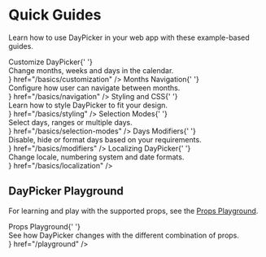 
# Quick Guides

Learn how to use DayPicker in your web app with these example-based guides.

<Cards>
  <Card
    icon="⚙️"
    title={
      <div>
        Customize DayPicker{' '}
        <div className="pt-1 font-normal text-xs nx-text-gray-500">
          Change months, weeks and days in the calendar.
        </div>
      </div>
    }
    href="/basics/customization"
  />
  <Card
    icon="🗓️ "
    title={
      <div>
        Months Navigation{' '}
        <div className="pt-1 font-normal text-xs nx-text-gray-500">
          Configure how user can navigate between months.
        </div>
      </div>
    }
    href="/basics/navigation"
  />
  <Card
    icon="🎨 "
    title={
      <div>
        Styling and CSS{' '}
        <div className="pt-1 font-normal text-xs nx-text-gray-500">
          Learn how to style DayPicker to fit your design.
        </div>
      </div>
    }
    href="/basics/styling"
  />
  <Card
    icon="✅ "
    title={
      <div>
        Selection Modes{' '}
        <div className="pt-1 font-normal text-xs nx-text-gray-500">
          Select days, ranges or multiple days.
        </div>
      </div>
    }
    href="/basics/selection-modes"
  />
  <Card
    icon="🏷️ "
    title={
      <div>
        Days Modifiers{' '}
        <div className="pt-1 font-normal text-xs nx-text-gray-500">
          Disable, hide or format days based on your requirements.
        </div>
      </div>
    }
    href="/basics/modifiers"
  />
  <Card
    icon="🌎 "
    title={
      <div>
        Localizing DayPicker{' '}
        <div className="pt-1 font-normal text-xs nx-text-gray-500">
          Change locale, numbering system and date formats.
        </div>
      </div>
    }
    href="/basics/localization"
  />
</Cards>

## DayPicker Playground

For learning and play with the supported props, see the [Props Playground](/playground).

<Cards>
  <Card
    icon="🛝 "
    title={
      <div>
        Props Playground{' '}
        <div className="pt-1 font-normal text-xs nx-text-gray-500">
          See how DayPicker changes with the different combination of props.
        </div>
      </div>
    }
    href="/playground"
  />
</Cards>
